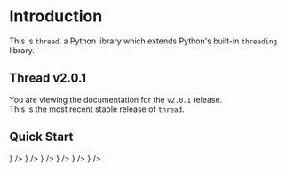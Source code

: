 


# Introduction

This is `thread`, a Python library which extends Python's built-in `threading` library.



## Thread v2.0.1

You are viewing the documentation for the `v2.0.1` release.<br />
This is the most recent stable release of `thread`.



## Quick Start

<Cards>
  <Card href='/docs/latest/installation' title='Installation' icon={<LightningBoltIcon />} />
  <Card href='/docs/latest/configuration' title='Configuration' icon={<GearIcon />} />
  <Card href='/docs/latest/thread-class' title='Thread' icon={<MixIcon />} />
  <Card href='/docs/latest/concurrent-processing' title='Concurrent Processing' icon={<MixIcon />} />
  <Card href='/docs/latest/exceptions' title='Exceptions' icon={<ExclamationTriangleIcon />} />
  <Card href='/docs/latest/command-line-interface' title='Command Line Interface' icon={<CodeIcon />} />
</Cards>

